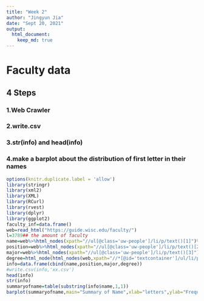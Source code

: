 ```yaml
---
title: "Week 2"
author: "Jingyun Jia"
date: "Sept 20, 2021"
output: 
  html_document:
    keep_md: true
---
```

# Faculty data
## 4 Steps
### 1.Web Crawler  
### 2.write.csv
### 3.str(info) and head(info)
### 4.make a barplot about the distribution of first letter in their names

```r
options(knitr.duplicate.label = 'allow')
library(stringr)
library(xml2)
library(XML)
library(RCurl)
library(rvest)
library(dplyr)
library(ggplot2)
faculty_inf=data.frame()
web=read_html("https://guide.wisc.edu/faculty/")
l=3789## the amount of faculty
name=web%>%html_nodes(xpath="//ul[@class='uw-people']/li/p/text()[1]")%>%html_text()
position=web%>%html_nodes(xpath="//ul[@class='uw-people']/li/p/text()[2]")%>%html_text()
major=web%>%html_nodes(xpath="//ul[@class='uw-people']/li/p/text()[3]")%>%html_text()
degree=html_node(html_nodes(web,xpath="//*[@id='textcontainer']/ul/li/p"),xpath='text()[4]')%>%html_text()##to add missing value as NA, or the length of this vector will be 3736.
info=data.frame(cbind(name,position,major,degree))
#write.csv(info,'xx.csv')
head(info)
str(info)
summaryofname=table(substring(info$name,1,1))
barplot(summaryofname,main="Summary of Name",xlab="letters",ylab="Frequency",horiz=1,cex.axis=1.5)
```
